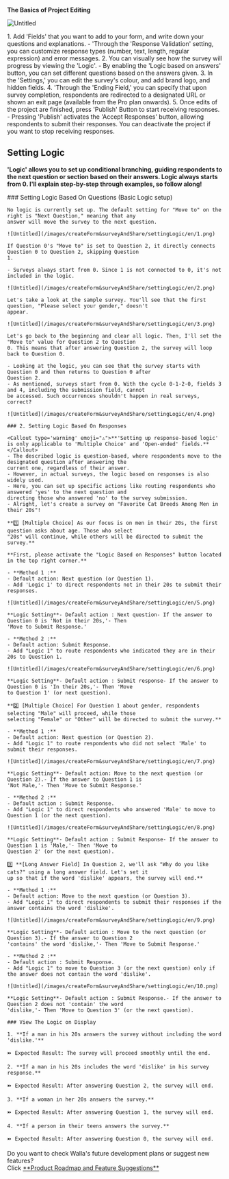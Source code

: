 
<Callout type='info' emoji="🔔">**The Basics of Project Editing**</Callout>

![Untitled](/images/createForm&surveyAndShare/settingLogic/en/0.png)

<Steps>
    1. Add 'Fields' that you want to add to your form, and write down your questions and explanations.
    - 'Through the 'Response Validation' setting, you can customize response types (number, text, length, regular
    expression) and error messages.
    2. You can visually see how the survey will progress by viewing the 'Logic'.
    - By enabling the 'Logic based on answers' button, you can set different questions based on the answers given.
    3. In the 'Settings,' you can edit the survey's colour, and add brand logo, and hidden fields.
    4. 'Through the 'Ending Field,' you can specify that upon survey completion, respondents are redirected to a
    designated URL or shown an exit page (available from the Pro plan onwards).
    5. Once edits of the project are finished, press 'Publish' Button to start receiving responses.
    - Pressing 'Publish' activates the 'Accept Responses' button, allowing respondents to submit their responses. You
    can deactivate the project if you want to stop receiving responses.
</Steps>

## Setting Logic

<Callout type='warning' emoji="⚠️">**'Logic' allows you to set up conditional branching, guiding respondents to the next
    question or section based on their answers. Logic always starts from 0. I'll explain step-by-step through examples,
    so follow along!**</Callout>

<Steps>
    ### Setting Logic Based On Questions (Basic Logic setup)

    No logic is currently set up. The default setting for "Move to" on the right is "Next Question," meaning that any
    answer will move the survey to the next question.

    ![Untitled](/images/createForm&surveyAndShare/settingLogic/en/1.png)

    If Question 0's "Move to" is set to Question 2, it directly connects Question 0 to Question 2, skipping Question
    1.

    - Surveys always start from 0. Since 1 is not connected to 0, it's not included in the logic.

    ![Untitled](/images/createForm&surveyAndShare/settingLogic/en/2.png)

    Let's take a look at the sample survey. You'll see that the first question, "Please select your gender," doesn't
    appear.

    ![Untitled](/images/createForm&surveyAndShare/settingLogic/en/3.png)

    Let's go back to the beginning and clear all logic. Then, I'll set the "Move to" value for Question 2 to Question
    0. This means that after answering Question 2, the survey will loop back to Question 0.

    - Looking at the logic, you can see that the survey starts with Question 0 and then returns to Question 0 after
    Question 2.
    - As mentioned, surveys start from 0. With the cycle 0-1-2-0, fields 3 and 4, including the submission field, cannot
    be accessed. Such occurrences shouldn't happen in real surveys, correct?

    ![Untitled](/images/createForm&surveyAndShare/settingLogic/en/4.png)

    ### 2. Setting Logic Based On Responses

    <Callout type='warning' emoji="⚠️">**'Setting up response-based logic' is only applicable to 'Multiple Choice' and 'Open-ended' fields.**</Callout>
    - The described logic is question-based, where respondents move to the designated question after answering the
    current one, regardless of their answer.
    - However, in actual surveys, the logic based on responses is also widely used.
    - Here, you can set up specific actions like routing respondents who answered 'yes' to the next question and
    directing those who answered 'no' to the survey submission.
    - Alright, let's create a survey on "Favorite Cat Breeds Among Men in their 20s"!

    **1️⃣ [Multiple Choice] As our focus is on men in their 20s, the first question asks about age. Those who select
    "20s" will continue, while others will be directed to submit the survey.**

    **First, please activate the "Logic Based on Responses" button located in the top right corner.**

    - **Method 1 :**
    - Default action: Next question (or Question 1).
    - Add 'Logic 1' to direct respondents not in their 20s to submit their responses.

    ![Untitled](/images/createForm&surveyAndShare/settingLogic/en/5.png)

    **Logic Setting**- Default action : Next question- If the answer to Question 0 is 'Not in their 20s,'- Then
    'Move to Submit Response.'

    - **Method 2 :**
    - Default action: Submit Response.
    - Add "Logic 1" to route respondents who indicated they are in their 20s to Question 1.

    ![Untitled](/images/createForm&surveyAndShare/settingLogic/en/6.png)

    **Logic Setting**- Default action : Submit response- If the answer to Question 0 is 'In their 20s,'- Then 'Move
    to Question 1' (or next question).

    **2️⃣ [Multiple Choice] For Question 1 about gender, respondents selecting "Male" will proceed, while those
    selecting "Female" or "Other" will be directed to submit the survey.**

    - **Method 1 :**
    - Default action: Next question (or Question 2).
    - Add "Logic 1" to route respondents who did not select 'Male' to submit their responses.

    ![Untitled](/images/createForm&surveyAndShare/settingLogic/en/7.png)

    **Logic Setting**- Default action: Move to the next question (or Question 2).- If the answer to Question 1 is
    'Not Male,'- Then 'Move to Submit Response.'

    - **Method 2 :**
    - Default action : Submit Response.
    - Add "Logic 1" to direct respondents who answered 'Male' to move to Question 1 (or the next question).

    ![Untitled](/images/createForm&surveyAndShare/settingLogic/en/8.png)

    **Logic Setting**- Default action : Submit Response- If the answer to Question 1 is 'Male,'- Then 'Move to
    Question 2' (or the next question).

    3️⃣ **[Long Answer Field] In Question 2, we'll ask "Why do you like cats?" using a long answer field. Let's set it
    up so that if the word 'dislike' appears, the survey will end.**

    - **Method 1 :**
    - Default action: Move to the next question (or Question 3).
    - Add "Logic 1" to direct respondents to submit their responses if the answer contains the word 'dislike'.

    ![Untitled](/images/createForm&surveyAndShare/settingLogic/en/9.png)

    **Logic Setting**- Default action : Move to the next question (or Question 3).- If the answer to Question 2
    'contains' the word 'dislike,'- Then 'Move to Submit Response.'

    - **Method 2 :**
    - Default action : Submit Response.
    - Add "Logic 1" to move to Question 3 (or the next question) only if the answer does not contain the word 'dislike'.

    ![Untitled](/images/createForm&surveyAndShare/settingLogic/en/10.png)

    **Logic Setting**- Default action : Submit Response.- If the answer to Question 2 does not 'contain' the word
    'dislike,'- Then 'Move to Question 3' (or the next question).

    ### View The Logic on Display

    1. **If a man in his 20s answers the survey without including the word 'dislike.'**

    ⏩ Expected Result: The survey will proceed smoothly until the end.

    2. **If a man in his 20s includes the word 'dislike' in his survey response.**

    ⏩ Expected Result: After answering Question 2, the survey will end.

    3. **If a woman in her 20s answers the survey.**

    ⏩ Expected Result: After answering Question 1, the survey will end.

    4. **If a person in their teens answers the survey.**

    ⏩ Expected Result: After answering Question 0, the survey will end.

</Steps>

<Callout type='info' emoji="🔔">
    Do you want to check Walla's future development plans or suggest new features? <br/>Click <a
    href='https://app.walla.my/signin?redirectUrl=/support/featureRequest'
    target="_blank"
    rel="noopener noreferrer"
    style={{textDecoration: 'underline'}}>**Product
    Roadmap and Feature Suggestions**</a>
</Callout>
